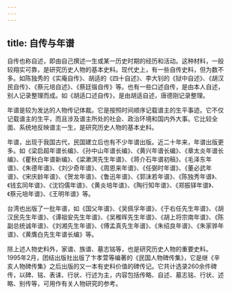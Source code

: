 ```yaml
---
---
---
```

title: 自传与年谱
---



自传也称自述，即由自己撰述一生或某一历史时期的经历和活动。这种材料，一般较翔实可靠，是研究历史人物的基本史料。现代史上，有一些自传史料，但为数不多。如陈独秀的《实庵自传》、胡适的《四十自述》、李大钊的《狱中自述》、《胡汉民自传》、《蔡元培自述》、《蔡廷锴自传》等。也有一些口述自传，是由本人自述，别人记录整理而成。如《胡适口述自传》，是由胡适自述，唐德刚记录整理。

年谱是较为发达的人物传记体裁。它是按照时间顺序记载谱主的生平事迹。它不仅记载谱主的生平，而且涉及谱主所处的社会、政治环境和国内外大事。它比较全面、系统地反映谱主一生，是研究历史人物的基本史料。

年谱，出现于我国古代，民国建立后也有不少年谱出版。近二十年来，年谱出版更多。如《梁启超年谱长编》、《孙中山年谱长编》、《黄兴年谱长编》、《章太炎年谱长编》、《瞿秋白年谱新编》、《梁漱溟先生年谱》、《蒋介石年谱初稿》、《毛泽东年谱》、《朱德年谱》、《刘少奇年谱》、《周恩来年谱》、《任弼时年谱》、《董必武年谱》、《宋庆龄年谱》、《贺龙年谱》、《鲁迅年谱》、《郭沫若年谱》、《陈独秀年谱》、《钱玄同年谱》、《沈钧儒年谱》、《黄炎培年谱》、《陶行知年谱》、《郑振铎年谱》、《蔡元培年谱》、《王明年谱》等。

台湾也出版了一批年谱，如《国父年谱》、《吴佩孚年谱》、《于右任先生年谱》、《胡汉民先生年谱》、《谭祖安先生年谱》、《吴稚晖先生年谱》、《胡上将宗南年谱》、《陈副总统诚年谱》、《刘湘先生年谱》、《傅孟真先生年谱》、《朱绍良年谱》、《朱家骅年谱》、《黄膺白先生年谱长编》等。

除上述人物史料外，家谱、族谱、墓志铭等，也是研究历史人物的重要史料。1995年2月，团结出版社出版了卞孝萱等编著的《民国人物碑传集》，它是继《辛亥人物碑传集》之后出版的又一本有史料价值的碑传记。它共计选录260余件碑传，以碑、铭、表诔、行状、行述为主，内容包括传略、自述、墓志铭、行状、述略、别传等，可用作有关人物研究的参考。